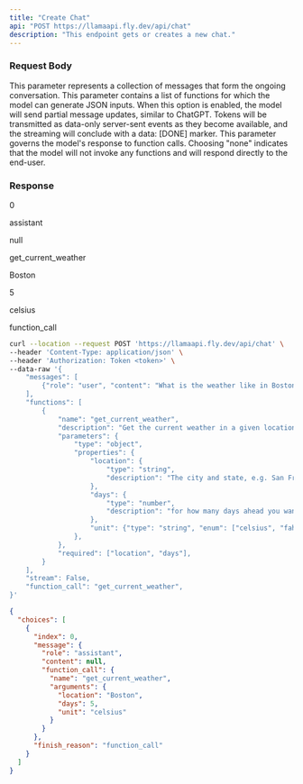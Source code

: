 ```yaml
---
title: "Create Chat"
api: "POST https://llamaapi.fly.dev/api/chat"
description: "This endpoint gets or creates a new chat."
---
```


### Request Body


<ParamField body="messages" type="object">
    This parameter represents a collection of messages that form the ongoing conversation.
</ParamField>

<ParamField body="functions" type="object">
    This parameter contains a list of functions for which the model can generate JSON inputs.
</ParamField>
<ParamField body="stream" type="boolean">
    When this option is enabled, the model will send partial message updates, similar to ChatGPT. Tokens will be transmitted as data-only server-sent events as they become available, and the streaming will conclude with a data: [DONE] marker.
</ParamField>
<ParamField body="function_call" type="string">
    This parameter governs the model's response to function calls. Choosing "none" indicates that the model will not invoke any functions and will respond directly to the end-user.
</ParamField>

### Response

<ResponseField name="choices" type="array">

<Expandable title="Toggle array">

<ResponseField name="index" type="number"> 

0

</ResponseField>

<ResponseField name="message" type="object">

<Expandable title="Toggle object">

<ResponseField name="role" type="string">

assistant

</ResponseField>

<ResponseField name="content" type="null">

null

</ResponseField>

<ResponseField name="function_call" type="object">

<Expandable title="Toggle object">

<ResponseField name="name" type="string">

get_current_weather

</ResponseField>  

<ResponseField name="arguments" type="object">

<Expandable title="Toggle object">

<ResponseField name="location" type="string">

Boston

</ResponseField>

<ResponseField name="days" type="number">

5

</ResponseField>

<ResponseField name="unit" type="string"> 

celsius

</ResponseField>

</Expandable>

</ResponseField>

</Expandable>  

</ResponseField>

</Expandable>

</ResponseField>  

<ResponseField name="finish_reason" type="string">

function_call

</ResponseField>

</Expandable>

</ResponseField>

<RequestExample>

```bash Example Request
curl --location --request POST 'https://llamaapi.fly.dev/api/chat' \
--header 'Content-Type: application/json' \
--header 'Authorization: Token <token>' \
--data-raw '{
    "messages": [
        {"role": "user", "content": "What is the weather like in Boston?"},
    ],
    "functions": [
        {
            "name": "get_current_weather",
            "description": "Get the current weather in a given location",
            "parameters": {
                "type": "object",
                "properties": {
                    "location": {
                        "type": "string",
                        "description": "The city and state, e.g. San Francisco, CA",
                    },
                    "days": {
                        "type": "number",
                        "description": "for how many days ahead you wants the forecast",
                    },
                    "unit": {"type": "string", "enum": ["celsius", "fahrenheit"]},
                },
            },
            "required": ["location", "days"],
        }
    ],
    "stream": False,
    "function_call": "get_current_weather",
}'
```

</RequestExample>

<ResponseExample>

```json Response
{
  "choices": [
    {
      "index": 0, 
      "message": {
        "role": "assistant", 
        "content": null, 
        "function_call": {
          "name": "get_current_weather", 
          "arguments": {
            "location": "Boston", 
            "days": 5, 
            "unit": "celsius"
          }
        }
      },
      "finish_reason": "function_call"
    }
  ]
}

```

</ResponseExample>

